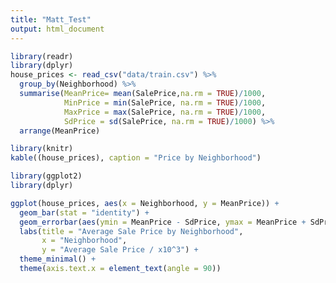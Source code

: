 ```yaml
---
title: "Matt_Test"
output: html_document
---
```

```r
library(readr)
library(dplyr)
house_prices <- read_csv("data/train.csv") %>%
  group_by(Neighborhood) %>%
  summarise(MeanPrice= mean(SalePrice,na.rm = TRUE)/1000,
            MinPrice = min(SalePrice, na.rm = TRUE)/1000,
            MaxPrice = max(SalePrice, na.rm = TRUE)/1000,
            SdPrice = sd(SalePrice, na.rm = TRUE)/1000) %>%
  arrange(MeanPrice)

library(knitr)
kable((house_prices), caption = "Price by Neighborhood")

library(ggplot2)
library(dplyr)

ggplot(house_prices, aes(x = Neighborhood, y = MeanPrice)) +
  geom_bar(stat = "identity") +
  geom_errorbar(aes(ymin = MeanPrice - SdPrice, ymax = MeanPrice + SdPrice), width = 0.2) +
  labs(title = "Average Sale Price by Neighborhood",
       x = "Neighborhood",
       y = "Average Sale Price / x10^3") +
  theme_minimal() +
  theme(axis.text.x = element_text(angle = 90))
```

